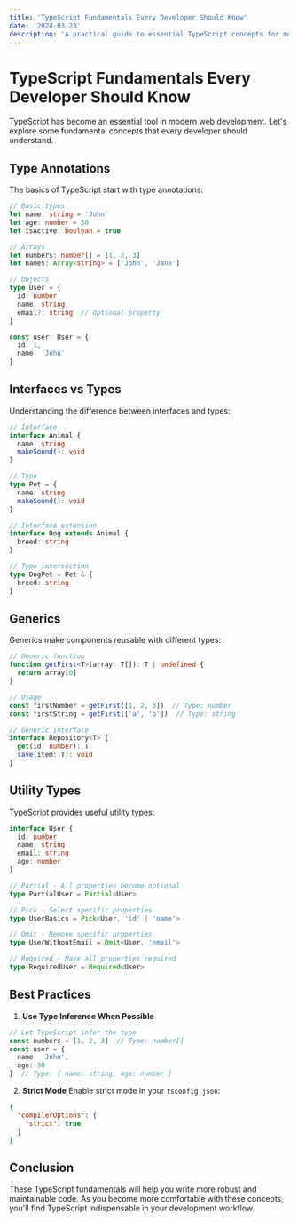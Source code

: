 ```yaml
---
title: 'TypeScript Fundamentals Every Developer Should Know'
date: '2024-03-23'
description: 'A practical guide to essential TypeScript concepts for modern web development'
---
```


# TypeScript Fundamentals Every Developer Should Know

TypeScript has become an essential tool in modern web development. Let's explore some fundamental concepts that every developer should understand.

## Type Annotations

The basics of TypeScript start with type annotations:

```typescript
// Basic types
let name: string = 'John'
let age: number = 30
let isActive: boolean = true

// Arrays
let numbers: number[] = [1, 2, 3]
let names: Array<string> = ['John', 'Jane']

// Objects
type User = {
  id: number
  name: string
  email?: string  // Optional property
}

const user: User = {
  id: 1,
  name: 'John'
}
```

## Interfaces vs Types

Understanding the difference between interfaces and types:

```typescript
// Interface
interface Animal {
  name: string
  makeSound(): void
}

// Type
type Pet = {
  name: string
  makeSound(): void
}

// Interface extension
interface Dog extends Animal {
  breed: string
}

// Type intersection
type DogPet = Pet & {
  breed: string
}
```

## Generics

Generics make components reusable with different types:

```typescript
// Generic function
function getFirst<T>(array: T[]): T | undefined {
  return array[0]
}

// Usage
const firstNumber = getFirst([1, 2, 3])  // Type: number
const firstString = getFirst(['a', 'b'])  // Type: string

// Generic interface
interface Repository<T> {
  get(id: number): T
  save(item: T): void
}
```

## Utility Types

TypeScript provides useful utility types:

```typescript
interface User {
  id: number
  name: string
  email: string
  age: number
}

// Partial - All properties become optional
type PartialUser = Partial<User>

// Pick - Select specific properties
type UserBasics = Pick<User, 'id' | 'name'>

// Omit - Remove specific properties
type UserWithoutEmail = Omit<User, 'email'>

// Required - Make all properties required
type RequiredUser = Required<User>
```

## Best Practices

1. **Use Type Inference When Possible**
```typescript
// Let TypeScript infer the type
const numbers = [1, 2, 3]  // Type: number[]
const user = {
  name: 'John',
  age: 30
}  // Type: { name: string, age: number }
```

2. **Strict Mode**
Enable strict mode in your `tsconfig.json`:
```json
{
  "compilerOptions": {
    "strict": true
  }
}
```

## Conclusion

These TypeScript fundamentals will help you write more robust and maintainable code. As you become more comfortable with these concepts, you'll find TypeScript indispensable in your development workflow. 